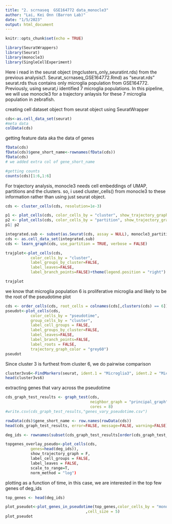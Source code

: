 ---
title: "2. scrnaseq  GSE164772 data_monocle3"
author: "Lai, Kei Onn (Barron Lab)"
date: "1/5/2023"
output: html_document
---


```{r setup, include=FALSE}
knitr::opts_chunk$set(echo = TRUE)
```

```{r}
library(SeuratWrappers)
library(Seurat)
library(monocle3)
library(SingleCellExperiment)
```

Here i read in the seurat object (mgclusters_only_seuratint.rds) from the previous analysis(1. Seurat_scrnaseq_GSE164772.Rmd) as "seurat.rds"
seurat.rds thus contains only microglia population from GSE164772.
Previously, using seurat,i identified 7 microglia populations.
In this pipeline, we will use monocle3 for a trajectory anlaysis for these 7 microglia
population in zebrafish.


creating cell dataset object from seurat object using SeuratWrapper
```{r}
cds<-as.cell_data_set(seurat)
#meta data
colData(cds)
```
getting feature data aka the data of genes
```{r}
fData(cds)
fData(cds)$gene_short_name<-rownames(fData(cds))
fData(cds)
# we added extra col of gene_short_name

#getting counts
counts(cds)[1:6,1:6]
```


For trajectory analysis, monocle3 needs cell embeddings of UMAP, partitions and the clusters. so, i used cluster_cells() from monocle3 to these information rather than using just seurat object.

```{r}
cds <- cluster_cells(cds, resolution=1e-3)

p1 <- plot_cells(cds, color_cells_by = "cluster", show_trajectory_graph = FALSE)
p2 <- plot_cells(cds, color_cells_by = "partition", show_trajectory_graph = FALSE)
p1| p2

integrated.sub <- subset(as.Seurat(cds, assay = NULL), monocle3_partitions == 1)
cds <- as.cell_data_set(integrated.sub)
cds <- learn_graph(cds, use_partition = TRUE, verbose = FALSE)

trajplot<-plot_cells(cds,
           color_cells_by = "cluster",
           label_groups_by_cluster=FALSE,
           label_leaves=FALSE,
           label_branch_points=FALSE)+theme(legend.position = "right")
```


```{r trajplot}


trajplot
```


we know that microglia population 6 is proliferative microglia and likely to be the
root of the pseudotime plot 
```{r}
cds <- order_cells(cds, root_cells = colnames(cds[,clusters(cds) == 6]))
pseudot<-plot_cells(cds,
           color_cells_by = "pseudotime",
           group_cells_by = "cluster",
           label_cell_groups = FALSE,
           label_groups_by_cluster=FALSE,
           label_leaves=FALSE,
           label_branch_points=FALSE,
           label_roots = FALSE,
           trajectory_graph_color = "grey60")
pseudot
```
Since cluster 3 is furthest from cluster 6,
we do pairwise comparison

```{r}
cluster3vs6<-FindMarkers(seurat, ident.1 = "Microglia3", ident.2 = "Microglia6")
head(cluster3vs6)

```

extracting genes that vary across the pseudotime
```{r ,eval=F}
cds_graph_test_results <- graph_test(cds,
                                     neighbor_graph = "principal_graph",
                                     cores = 8)
#write.csv(cds_graph_test_results,"genes_vary_pseudotime.csv")

rowData(cds)$gene_short_name <- row.names(rowData(cds))
head(cds_graph_test_results, error=FALSE, message=FALSE, warning=FALSE)

deg_ids <- rownames(subset(cds_graph_test_results[order(cds_graph_test_results$morans_I, decreasing = TRUE),], q_value < 0.05))

topgenes_overlay_pseudo<-plot_cells(cds,
           genes=head(deg_ids)),
           show_trajectory_graph = F,
           label_cell_groups = FALSE,
           label_leaves = FALSE,
           scale_to_range=T,
           norm_method = "log")
```

plotting as a function of time,
in this case, we are interested in the top few genes of deg_ids


```{r}

top_genes <- head(deg_ids)

plot_pseudot<-plot_genes_in_pseudotime(top_genes,color_cells_by = "monocle3_clusters"
                                   ,cell_size = 5)
plot_pseudot
```


